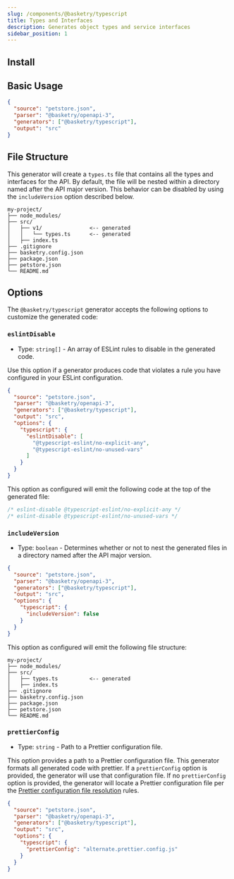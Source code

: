 ```yaml
---
slug: /components/@basketry/typescript
title: Types and Interfaces
description: Generates object types and service interfaces
sidebar_position: 1
---
```




<Contribute repo="typescript" />

## Install

<Install package="@basketry/typescript" />

## Basic Usage

```json title="basketry.config.json"
{
  "source": "petstore.json",
  "parser": "@basketry/openapi-3",
  "generators": ["@basketry/typescript"],
  "output": "src"
}
```

## File Structure

This generator will create a `types.ts` file that contains all the types and interfaces for the API. By default, the file will be nested within a directory named after the API major version. This behavior can be disabled by using the `includeVersion` option described below.

```
my-project/
├── node_modules/
├── src/
│   ├── v1/               <-- generated
│   │   └── types.ts      <-- generated
│   ├── index.ts
├── .gitignore
├── basketry.config.json
├── package.json
├── petstore.json
└── README.md
```

## Options

The `@basketry/typescript` generator accepts the following options to customize the generated code:

### `eslintDisable`

- Type: `string[]` - An array of ESLint rules to disable in the generated code.

Use this option if a generator produces code that violates a rule you have configured in your ESLint configuration.

```json title="basketry.config.json"
{
  "source": "petstore.json",
  "parser": "@basketry/openapi-3",
  "generators": ["@basketry/typescript"],
  "output": "src",
  "options": {
    "typescript": {
      "eslintDisable": [
        "@typescript-eslint/no-explicit-any",
        "@typescript-eslint/no-unused-vars"
      ]
    }
  }
}
```

This option as configured will emit the following code at the top of the generated file:

```typescript title="src/v1/types.ts"
/* eslint-disable @typescript-eslint/no-explicit-any */
/* eslint-disable @typescript-eslint/no-unused-vars */
```

### `includeVersion`

- Type: `boolean` - Determines whether or not to nest the generated files in a directory named after the API major version.

```json title="basketry.config.json"
{
  "source": "petstore.json",
  "parser": "@basketry/openapi-3",
  "generators": ["@basketry/typescript"],
  "output": "src",
  "options": {
    "typescript": {
      "includeVersion": false
    }
  }
}
```

This option as configured will emit the following file structure:

```
my-project/
├── node_modules/
├── src/
│   ├── types.ts          <-- generated
│   ├── index.ts
├── .gitignore
├── basketry.config.json
├── package.json
├── petstore.json
└── README.md
```

### `prettierConfig`

- Type: `string` - Path to a Prettier configuration file.

This option provides a path to a Prettier configuration file. This generator formats all generated code with prettier. If a `prettierConfig` option is provided, the generator will use that configuration file. If no `prettierConfig` option is provided, the generator will locate a Prettier configuration file per the [Prettier configuration file resolution](https://prettier.io/docs/en/configuration.html) rules.

```json title="basketry.config.json"
{
  "source": "petstore.json",
  "parser": "@basketry/openapi-3",
  "generators": ["@basketry/typescript"],
  "output": "src",
  "options": {
    "typescript": {
      "prettierConfig": "alternate.prettier.config.js"
    }
  }
}
```
